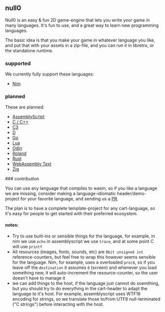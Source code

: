 
## null0

<Callout emoji="🤣">
Null0 is an easy & fun 2D game-engine that lets you write your game in many languages. It's fun to use, and a great way to learn new programming languages.
</Callout>

The basic idea is that you make your game in whatever language you like, and put that with your assets in a zip-file, and you can run it in libretro, or the standalone runtime.


### supported

We currently fully support these languages:

- [Nim](https://nim-lang.org/)

### planned

These are planned:

- [AssemblyScript](https://www.assemblyscript.org/)
- [C / C++](https://devdocs.io/c/)
- [C3](https://c3-lang.org/)
- [D](https://dlang.org/)
- [Go](https://tinygo.org/)
- [Lua](https://nelua.io/)
- [Odin](https://odin-lang.org/)
- [Roland](https://github.com/DenialAdams/roland)
- [Rust](https://www.rust-lang.org/)
- [WebAssembly Text](https://developer.mozilla.org/en-US/docs/WebAssembly/Understanding_the_text_format)
- [Zig](https://ziglang.org/)

<Callout emoji="❤️">
### contribution

You can use any language that compiles to wasm, so if you like a language we are missing, consider making a language-idiomatic header/demo-project for your favorite language, and sending us a [PR](https://github.com/notnullgames/null0/pulls).
</Callout>

The plan is to have a complete template-project for any cart-language, so it's easy for people to get started with their preferred ecosystem.

#### notes:

- Try to use built-ins or sensible things for the language, for example, in nim we use `echo` in assemblyscript we use `trace`, and at some point C will use `printf`
- All resources (images, fonts, sounds, etc) are `8bit unsigned int` reference-counters, but feel free to wrap this however seems sensible for the language. Nim, for example, uses a overloaded `proc`s, so if you leave off the `destination` it assumes `0` (screen) and whenever you load something new, it will auto-increment the resource-counter, so the user doesn't have to manage it
- we can add things to the host, if the language just cannot do soemthing, but you should try to do everything in the cart-header to adapt the language to it's host. For example, assemblyscript uses WTF16 encoding for strings, so we translate those to/from UTF8 null-terminated ("C strings") before interacting with the host.


